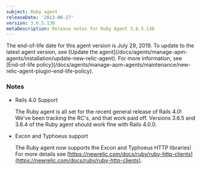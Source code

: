 ```yaml
---
subject: Ruby agent
releaseDate: '2013-06-27'
version: 3.6.5.130
metaDescription: Release notes for Ruby Agent 3.6.5.130
---
```


<Callout variant="important">
  The end-of-life date for this agent version is July 29, 2019. To update to the latest agent version, see [Update the agent](/docs/agents/manage-apm-agents/installation/update-new-relic-agent). For more information, see [End-of-life policy](/docs/agents/manage-apm-agents/maintenance/new-relic-agent-plugin-end-life-policy).
</Callout>

### Notes

* Rails 4.0 Support

  The Ruby agent is all set for the recent general release of Rails 4.0! We've been tracking the RC's, and that work paid off. Versions 3.6.5 and 3.6.4 of the Ruby agent should work fine with Rails 4.0.0.
* Excon and Typhoeus support

  The Ruby agent now supports the Excon and Typhoeus HTTP libraries! For more details see [https://newrelic.com/docs/ruby/ruby-http-clients](https://newrelic.com/docs/ruby/ruby-http-clients).
